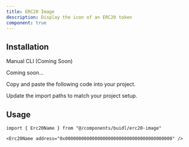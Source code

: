 ```yaml
---
title: ERC20 Image
description: Display the icon of an ERC20 token
component: true
---
```


<ComponentPreview
  name="erc20-image-demo"
  className="[&_.preview>[data-orientation=vertical]]:sm:max-w-[70%]"
/>

## Installation

<Tabs defaultValue="manual">

<TabsList>
  <TabsTrigger value="manual">Manual</TabsTrigger>
  <TabsTrigger disabled={true} value="cli">
    CLI (Coming Soon)
  </TabsTrigger>
</TabsList>

<TabsContent value="cli">

<Steps>

<Step>Coming soon...</Step>

</Steps>

</TabsContent>

<TabsContent value="manual">

<Steps>

<Step>Copy and paste the following code into your project.</Step>

<ComponentSource name="erc20-image" />

<Step>Update the import paths to match your project setup.</Step>

</Steps>

</TabsContent>

</Tabs>

## Usage

```tsx
import { Erc20Name } from "@/components/buidl/erc20-image"
```

```tsx
<Erc20Name address="0x0000000000000000000000000000000000000000" />
```
